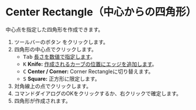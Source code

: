 
# Center Rectangle（中心からの四角形）

<Reference shortcut='' command='Center Rectangle' button='ツールバー' />

中心点を指定した四角形を作成できます。

1. ツールバーのボタン <ButtonIcon type="button-center-rectangle" /> をクリックします。
2. 四角形の中心点でクリックします。
   - <kbd>Tab</kbd> [長さを数値で指定します](./sketching-tips#specify-dimensions-numerically)。
   - <kbd>K</kbd> **Knife:** [作成されるカーブの位置にエッジを追加します](./sketching-tips#add-edges-to-the-position-of-the-curve-to-be-created)。
   - <kbd>C</kbd> **Center / Corner:** Corner Rectangleに切り替えます。
   - <kbd>S</kbd> **Square:** 正方形に限定します。
3. 対角線上の点でクリックします。
4. コマンドダイアログのOKをクリックするか、右クリックで確定します。
5. 四角形が作成されます。

<VideoPlayer fileName="center-rectangle"/>




